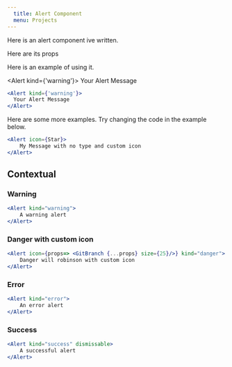 ```yaml
---
  title: Alert Component
  menu: Projects
---
```







Here is an alert component ive written.

Here are its props

<ComponentProps component={Alert}/>


Here is an example of using it.


<Alert kind={'warning'}>
  Your Alert Message
</Alert>

```jsx
<Alert kind={'warning'}>
  Your Alert Message
</Alert>
```

Here are some more examples.
Try changing the code in the example below.

```jsx live=true
<Alert icon={Star}>
    My Message with no type and custom icon
</Alert>
```

## Contextual    


### Warning 

```jsx live=true
<Alert kind="warning">
    A warning alert
</Alert>
```

### Danger with custom icon

```jsx live=true
<Alert icon={props=> <GitBranch {...props} size={25}/>} kind="danger">
    Danger will robinson with custom icon
</Alert>
```

### Error

```jsx live=true
<Alert kind="error">
    An error alert
</Alert>
```

### Success 

```jsx live=true
<Alert kind="success" dismissable>
    A successful alert
</Alert>
```


